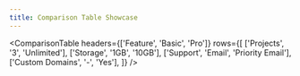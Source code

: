 ```yaml
---
title: Comparison Table Showcase
---
```


<ComparisonTable
  headers={['Feature', 'Basic', 'Pro']}
  rows={[
    ['Projects', '3', 'Unlimited'],
    ['Storage', '1GB', '10GB'],
    ['Support', 'Email', 'Priority Email'],
    ['Custom Domains', '-', 'Yes'],
  ]}
/>
